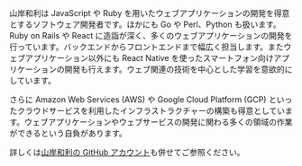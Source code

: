 
山岸和利は JavaScript や Ruby を用いたウェブアプリケーションの開発を得意とするソフトウェア開発者です。ほかにも Go や Perl、Python も扱います。Ruby on Rails や React に造詣が深く、多くのウェブアプリケーションの開発を行っています。バックエンドからフロントエンドまで幅広く担当します。またウェブアプリケーション以外にも React Native を使ったスマートフォン向けアプリケーションの開発も行えます。ウェブ関連の技術を中心とした学習を意欲的にしています。

さらに Amazon Web Services (AWS) や Google Cloud Platform (GCP) といったクラウドサービスを利用したインフラストラクチャーの構築も得意としています。ウェブアプリケーションやウェブサービスの開発に関わる多くの領域の作業ができるという自負があります。

詳しくは[山岸和利の GitHub アカウント](https://github.com/ykzts)も併せてご参照ください。

